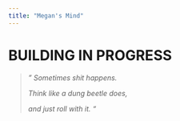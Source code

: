 ```yaml
---
title: "Megan's Mind"
---
```


# BUILDING IN PROGRESS

> *" Sometimes shit happens.*
>
> *Think like a dung beetle does,*
>
> *and just roll with it. "*
